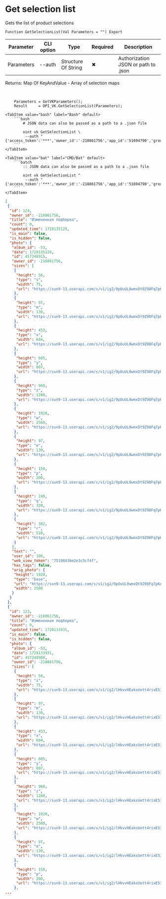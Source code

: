 ﻿---
sidebar_position: 1
description: Get selection list and other functions to work with VK in the Open Integration Package, a free open-source integration library for 1C:Enterprise 8, OneScript and CLI
keywords: [1C, 1С, 1С:Enterprise, 1С:Enterprise 8.3, API, Integration, Services, Exchange, OneScript, CLI, VK]
---


# Get selection list
 Gets the list of product selections



`Function GetSelectionList(Val Parameters = "") Export`

  | Parameter | CLI option | Type | Required | Description |
  |-|-|-|-|-|
  | Parameters | --auth | Structure Of String | &#x2716; | Authorization JSON or path to .json |

  
  Returns:  Map Of KeyAndValue - Array of selection maps

<br/>




```bsl title="1C:Enterprise/OneScript code example"
    Parameters = GetVKParameters();
    Result     = OPI_VK.GetSelectionList(Parameters);
```
 

 <Tabs>
  
    <TabItem value="bash" label="Bash" default>
        ```bash
            # JSON data can also be passed as a path to a .json file
            
            oint vk GetSelectionList \
             --auth "{'access_token':'***','owner_id':'-218861756','app_id':'51694790','group_id':'218861756'}"
        ```
    </TabItem>
  
    <TabItem value="bat" label="CMD/Bat" default>
        ```batch
            :: JSON data can also be passed as a path to a .json file
            
            oint vk GetSelectionList ^
             --auth "{'access_token':'***','owner_id':'-218861756','app_id':'51694790','group_id':'218861756'}"
        ```
    </TabItem>
</Tabs>


```json title="Result"
[
 {
  "id": 124,
  "owner_id": -218861756,
  "title": "Измененная подборка",
  "count": 0,
  "updated_time": 1728135129,
  "is_main": false,
  "is_hidden": false,
  "photo": {
   "album_id": -53,
   "date": 1728135128,
   "id": 457248915,
   "owner_id": -218861756,
   "sizes": [
    {
     "height": 56,
     "type": "s",
     "width": 75,
     "url": "https://sun9-13.userapi.com/s/v1/ig2/9pOuUL0wmxDt9Z98Fq7pKoyDY6-cYLR22vaqQcLae3PvMvhK2H9cf_GrPQofPFW0MFRAZ9w855LeqfQhn98AIkpo.jpg?quality=95&as=32x24,48x36,72x54,108x81,160x120,240x180,360x270,480x360,540x405,640x480,720x540,1080x810,1280x960,1440x1080,2560x1920&from=bu&cs=75x56"
    },
    {
     "height": 97,
     "type": "m",
     "width": 130,
     "url": "https://sun9-13.userapi.com/s/v1/ig2/9pOuUL0wmxDt9Z98Fq7pKoyDY6-cYLR22vaqQcLae3PvMvhK2H9cf_GrPQofPFW0MFRAZ9w855LeqfQhn98AIkpo.jpg?quality=95&as=32x24,48x36,72x54,108x81,160x120,240x180,360x270,480x360,540x405,640x480,720x540,1080x810,1280x960,1440x1080,2560x1920&from=bu&cs=130x97"
    },
    {
     "height": 453,
     "type": "x",
     "width": 604,
     "url": "https://sun9-13.userapi.com/s/v1/ig2/9pOuUL0wmxDt9Z98Fq7pKoyDY6-cYLR22vaqQcLae3PvMvhK2H9cf_GrPQofPFW0MFRAZ9w855LeqfQhn98AIkpo.jpg?quality=95&as=32x24,48x36,72x54,108x81,160x120,240x180,360x270,480x360,540x405,640x480,720x540,1080x810,1280x960,1440x1080,2560x1920&from=bu&cs=604x453"
    },
    {
     "height": 605,
     "type": "y",
     "width": 807,
     "url": "https://sun9-13.userapi.com/s/v1/ig2/9pOuUL0wmxDt9Z98Fq7pKoyDY6-cYLR22vaqQcLae3PvMvhK2H9cf_GrPQofPFW0MFRAZ9w855LeqfQhn98AIkpo.jpg?quality=95&as=32x24,48x36,72x54,108x81,160x120,240x180,360x270,480x360,540x405,640x480,720x540,1080x810,1280x960,1440x1080,2560x1920&from=bu&cs=807x605"
    },
    {
     "height": 960,
     "type": "z",
     "width": 1280,
     "url": "https://sun9-13.userapi.com/s/v1/ig2/9pOuUL0wmxDt9Z98Fq7pKoyDY6-cYLR22vaqQcLae3PvMvhK2H9cf_GrPQofPFW0MFRAZ9w855LeqfQhn98AIkpo.jpg?quality=95&as=32x24,48x36,72x54,108x81,160x120,240x180,360x270,480x360,540x405,640x480,720x540,1080x810,1280x960,1440x1080,2560x1920&from=bu&cs=1280x960"
    },
    {
     "height": 1920,
     "type": "w",
     "width": 2560,
     "url": "https://sun9-13.userapi.com/s/v1/ig2/9pOuUL0wmxDt9Z98Fq7pKoyDY6-cYLR22vaqQcLae3PvMvhK2H9cf_GrPQofPFW0MFRAZ9w855LeqfQhn98AIkpo.jpg?quality=95&as=32x24,48x36,72x54,108x81,160x120,240x180,360x270,480x360,540x405,640x480,720x540,1080x810,1280x960,1440x1080,2560x1920&from=bu&cs=2560x1920"
    },
    {
     "height": 97,
     "type": "o",
     "width": 130,
     "url": "https://sun9-13.userapi.com/s/v1/ig2/9pOuUL0wmxDt9Z98Fq7pKoyDY6-cYLR22vaqQcLae3PvMvhK2H9cf_GrPQofPFW0MFRAZ9w855LeqfQhn98AIkpo.jpg?quality=95&as=32x24,48x36,72x54,108x81,160x120,240x180,360x270,480x360,540x405,640x480,720x540,1080x810,1280x960,1440x1080,2560x1920&from=bu&cs=130x97"
    },
    {
     "height": 150,
     "type": "p",
     "width": 200,
     "url": "https://sun9-13.userapi.com/s/v1/ig2/9pOuUL0wmxDt9Z98Fq7pKoyDY6-cYLR22vaqQcLae3PvMvhK2H9cf_GrPQofPFW0MFRAZ9w855LeqfQhn98AIkpo.jpg?quality=95&as=32x24,48x36,72x54,108x81,160x120,240x180,360x270,480x360,540x405,640x480,720x540,1080x810,1280x960,1440x1080,2560x1920&from=bu&cs=200x150"
    },
    {
     "height": 240,
     "type": "q",
     "width": 320,
     "url": "https://sun9-13.userapi.com/s/v1/ig2/9pOuUL0wmxDt9Z98Fq7pKoyDY6-cYLR22vaqQcLae3PvMvhK2H9cf_GrPQofPFW0MFRAZ9w855LeqfQhn98AIkpo.jpg?quality=95&as=32x24,48x36,72x54,108x81,160x120,240x180,360x270,480x360,540x405,640x480,720x540,1080x810,1280x960,1440x1080,2560x1920&from=bu&cs=320x240"
    },
    {
     "height": 382,
     "type": "r",
     "width": 510,
     "url": "https://sun9-13.userapi.com/s/v1/ig2/9pOuUL0wmxDt9Z98Fq7pKoyDY6-cYLR22vaqQcLae3PvMvhK2H9cf_GrPQofPFW0MFRAZ9w855LeqfQhn98AIkpo.jpg?quality=95&as=32x24,48x36,72x54,108x81,160x120,240x180,360x270,480x360,540x405,640x480,720x540,1080x810,1280x960,1440x1080,2560x1920&from=bu&cs=510x382"
    }
   ],
   "text": "",
   "user_id": 100,
   "web_view_token": "7519843be2e3c3cf4f",
   "has_tags": false,
   "orig_photo": {
    "height": 1920,
    "type": "base",
    "url": "https://sun9-13.userapi.com/s/v1/ig2/9pOuUL0wmxDt9Z98Fq7pKoyDY6-cYLR22vaqQcLae3PvMvhK2H9cf_GrPQofPFW0MFRAZ9w855LeqfQhn98AIkpo.jpg?quality=95&as=32x24,48x36,72x54,108x81,160x120,240x180,360x270,480x360,540x405,640x480,720x540,1080x810,1280x960,1440x1080,2560x1920&from=bu",
    "width": 2560
   }
  }
 },
 {
  "id": 123,
  "owner_id": -218861756,
  "title": "Измененная подборка",
  "count": 0,
  "updated_time": 1728133931,
  "is_main": false,
  "is_hidden": false,
  "photo": {
   "album_id": -53,
   "date": 1728133931,
   "id": 457248908,
   "owner_id": -218861756,
   "sizes": [
    {
     "height": 56,
     "type": "s",
     "width": 75,
     "url": "https://sun9-13.userapi.com/s/v1/ig2/lHkvvHEaksUett4rixE53mBr9nZvxyMyOaieoiH7U8awGKPcSdNRJ6Fchg8168HpCIls9iyr52PaKhswR7yEwsj-.jpg?quality=95&as=32x24,48x36,72x54,108x81,160x120,240x180,360x270,480x360,540x405,640x480,720x540,1080x810,1280x960,1440x1080,2560x1920&from=bu&cs=75x56"
    },
    {
     "height": 97,
     "type": "m",
     "width": 130,
     "url": "https://sun9-13.userapi.com/s/v1/ig2/lHkvvHEaksUett4rixE53mBr9nZvxyMyOaieoiH7U8awGKPcSdNRJ6Fchg8168HpCIls9iyr52PaKhswR7yEwsj-.jpg?quality=95&as=32x24,48x36,72x54,108x81,160x120,240x180,360x270,480x360,540x405,640x480,720x540,1080x810,1280x960,1440x1080,2560x1920&from=bu&cs=130x97"
    },
    {
     "height": 453,
     "type": "x",
     "width": 604,
     "url": "https://sun9-13.userapi.com/s/v1/ig2/lHkvvHEaksUett4rixE53mBr9nZvxyMyOaieoiH7U8awGKPcSdNRJ6Fchg8168HpCIls9iyr52PaKhswR7yEwsj-.jpg?quality=95&as=32x24,48x36,72x54,108x81,160x120,240x180,360x270,480x360,540x405,640x480,720x540,1080x810,1280x960,1440x1080,2560x1920&from=bu&cs=604x453"
    },
    {
     "height": 605,
     "type": "y",
     "width": 807,
     "url": "https://sun9-13.userapi.com/s/v1/ig2/lHkvvHEaksUett4rixE53mBr9nZvxyMyOaieoiH7U8awGKPcSdNRJ6Fchg8168HpCIls9iyr52PaKhswR7yEwsj-.jpg?quality=95&as=32x24,48x36,72x54,108x81,160x120,240x180,360x270,480x360,540x405,640x480,720x540,1080x810,1280x960,1440x1080,2560x1920&from=bu&cs=807x605"
    },
    {
     "height": 960,
     "type": "z",
     "width": 1280,
     "url": "https://sun9-13.userapi.com/s/v1/ig2/lHkvvHEaksUett4rixE53mBr9nZvxyMyOaieoiH7U8awGKPcSdNRJ6Fchg8168HpCIls9iyr52PaKhswR7yEwsj-.jpg?quality=95&as=32x24,48x36,72x54,108x81,160x120,240x180,360x270,480x360,540x405,640x480,720x540,1080x810,1280x960,1440x1080,2560x1920&from=bu&cs=1280x960"
    },
    {
     "height": 1920,
     "type": "w",
     "width": 2560,
     "url": "https://sun9-13.userapi.com/s/v1/ig2/lHkvvHEaksUett4rixE53mBr9nZvxyMyOaieoiH7U8awGKPcSdNRJ6Fchg8168HpCIls9iyr52PaKhswR7yEwsj-.jpg?quality=95&as=32x24,48x36,72x54,108x81,160x120,240x180,360x270,480x360,540x405,640x480,720x540,1080x810,1280x960,1440x1080,2560x1920&from=bu&cs=2560x1920"
    },
    {
     "height": 97,
     "type": "o",
     "width": 130,
     "url": "https://sun9-13.userapi.com/s/v1/ig2/lHkvvHEaksUett4rixE53mBr9nZvxyMyOaieoiH7U8awGKPcSdNRJ6Fchg8168HpCIls9iyr52PaKhswR7yEwsj-.jpg?quality=95&as=32x24,48x36,72x54,108x81,160x120,240x180,360x270,480x360,540x405,640x480,720x540,1080x810,1280x960,1440x1080,2560x1920&from=bu&cs=130x97"
    },
    {
     "height": 150,
     "type": "p",
     "width": 200,
     "url": "https://sun9-13.userapi.com/s/v1/ig2/lHkvvHEaksUett4rixE53mBr9nZvxyMyOaieoiH7U8awGKPcSdNRJ6Fchg8168HpCIls9iyr52PaKhswR7yEwsj-.jpg?quality=95&as=32x24,48x36,72x54,108x81,160x120,240x180,360x270,480x360,540x405,640x480,720x540,1080x810,1280x960,1440x1080,2560x1920&from=bu&cs=200x150"
    },
...
```

